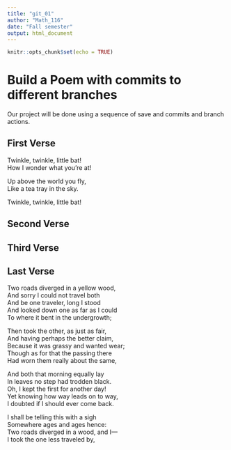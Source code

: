 ```yaml
---
title: "git_01"
author: "Math_116"
date: "Fall semester"
output: html_document
---
```


```r
knitr::opts_chunk$set(echo = TRUE)
```
# Build a Poem with commits to different branches
Our project will be done using a sequence of save and commits and branch actions.
<!-- Do not modify or change any text in "!--" bracketed areas such as this --- these are instructions to
you, if you change any of this the git program will notice it and compromise your git merging strategy !-->

## First Verse 
<!--Put the first five lines of a poem by Lewis Carrol in this section!-->
Twinkle, twinkle, little bat!  
How I wonder what you're at!  

Up above the world you fly,  
Like a tea tray in the sky.  

Twinkle, twinkle, little bat!

## Second Verse  
<!--Put the first five lines of a poem by Robert Frost here!-->

## Third Verse
<!--Put the first two verses of The Walrus and the Carpenter here!-->

## Last Verse
<!--Put a short poem of your choice 8-20 lines,here!-->
Two roads diverged in a yellow wood,  
And sorry I could not travel both  
And be one traveler, long I stood  
And looked down one as far as I could  
To where it bent in the undergrowth;  

Then took the other, as just as fair,  
And having perhaps the better claim,  
Because it was grassy and wanted wear;  
Though as for that the passing there  
Had worn them really about the same,  

And both that morning equally lay  
In leaves no step had trodden black.  
Oh, I kept the first for another day!  
Yet knowing how way leads on to way,  
I doubted if I should ever come back.  

I shall be telling this with a sigh  
Somewhere ages and ages hence:  
Two roads diverged in a wood, and I—  
I took the one less traveled by,  